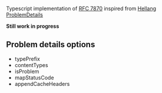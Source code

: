 Typescript implementation of [RFC 7870](https://datatracker.ietf.org/doc/html/rfc7807)
inspired from [Hellang ProblemDetails](https://www.nuget.org/packages/Hellang.Middleware.ProblemDetails)

**Still work in progress**

## Problem details options

- typePrefix
- contentTypes
- isProblem
- mapStatusCode
- appendCacheHeaders
